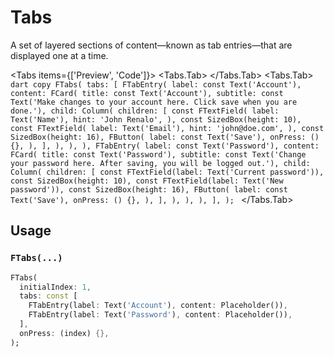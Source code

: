 
# Tabs

A set of layered sections of content—known as tab entries—that are displayed one at a time.

<LinkBadgeGroup>
    <LinkBadge label="API Reference" href="https://pub.dev/documentation/forui/latest/forui.widgets.tabs/"/>
</LinkBadgeGroup>

<Tabs items={['Preview', 'Code']}>
  <Tabs.Tab>
    <Widget name='tabs' query={{}} height={500}/>
  </Tabs.Tab>
  <Tabs.Tab>
    ```dart copy
    FTabs(
      tabs: [
        FTabEntry(
          label: const Text('Account'),
          content: FCard(
            title: const Text('Account'),
            subtitle: const Text('Make changes to your account here. Click save when you are done.'),
            child: Column(
              children: [
                const FTextField(
                  label: Text('Name'),
                  hint: 'John Renalo',
                ),
                const SizedBox(height: 10),
                const FTextField(
                  label: Text('Email'),
                  hint: 'john@doe.com',
                ),
                const SizedBox(height: 16),
                FButton(
                  label: const Text('Save'),
                  onPress: () {},
                ),
              ],
            ),
          ),
        ),
        FTabEntry(
          label: const Text('Password'),
          content: FCard(
            title: const Text('Password'),
            subtitle: const Text('Change your password here. After saving, you will be logged out.'),
            child: Column(
              children: [
                const FTextField(label: Text('Current password')),
                const SizedBox(height: 10),
                const FTextField(label: Text('New password')),
                const SizedBox(height: 16),
                FButton(
                  label: const Text('Save'),
                  onPress: () {},
                ),
              ],
            ),
          ),
        ),
      ],
    );
    ```
  </Tabs.Tab>
</Tabs>

## Usage

### `FTabs(...)`

```dart copy
FTabs(
  initialIndex: 1,
  tabs: const [
    FTabEntry(label: Text('Account'), content: Placeholder()),
    FTabEntry(label: Text('Password'), content: Placeholder()),
  ],
  onPress: (index) {},
);
```

